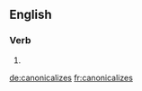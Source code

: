 ==English==

===Verb===
{{head|en}}

# {{en-third-person singular of|canonicalize}}

[[de:canonicalizes]]
[[fr:canonicalizes]]